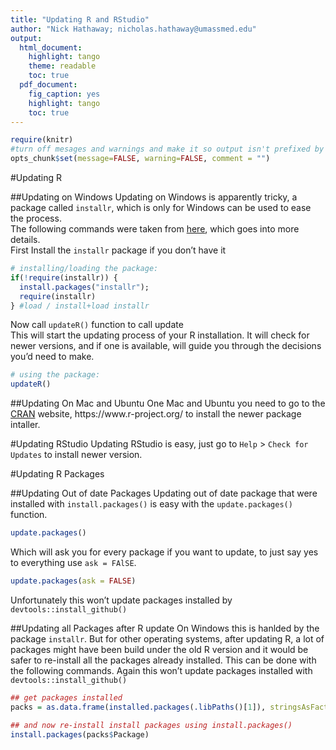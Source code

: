 ```yaml
---
title: "Updating R and RStudio"
author: "Nick Hathaway; nicholas.hathaway@umassmed.edu"
output:
  html_document:
    highlight: tango
    theme: readable
    toc: true
  pdf_document:
    fig_caption: yes
    highlight: tango
    toc: true
---
```


```r
require(knitr)
#turn off mesages and warnings and make it so output isn't prefixed by anything, default is to put "##" in front of all output for some reason
opts_chunk$set(message=FALSE, warning=FALSE, comment = "")
```

#Updating R

##Updating on Windows
Updating on Windows is apparently tricky, a package called `installr`, which is only for Windows can be used to ease the process.  
The following commands were taken from [here](http://www.r-statistics.com/2013/03/updating-r-from-r-on-windows-using-the-installr-package/), which goes into more details.  
First Install the `installr` package if you don't have it
```r
# installing/loading the package:
if(!require(installr)) {
  install.packages("installr"); 
  require(installr)
} #load / install+load installr
```
Now call `updateR()` function to call update  
This will start the updating process of your R installation.  It will check for newer versions, and if one is available, will guide you through the decisions you'd need to make.
```r
# using the package:
updateR()
```
##Updating On Mac and Ubuntu
One Mac and Ubuntu you need to go to the [CRAN](https://www.r-project.org/) website, https://www.r-project.org/ to install the newer package intaller.

#Updating RStudio
Updating RStudio is easy, just go to `Help` > `Check for Updates` to install newer version.  

#Updating R Packages

##Updating Out of date Packages
Updating out of date package that were installed with `install.packages()` is easy with the `update.packages()` function.
```r
update.packages()
```
Which will ask you for every package if you want to update, to just say yes to everything use `ask = FAlSE`. 
```r
update.packages(ask = FALSE)
```
Unfortunately this won't update packages installed by `devtools::install_github()`

##Updating all Packages after R update
On Windows this is hanlded by the package `installr`. But for other operating systems, after updating R, a lot of packages might have been build under the old R version and it would be safer to re-install all the packages already installed. This can be done with the following commands. Again this won't update packages installed with `devtools::install_github()`  
```r
## get packages installed
packs = as.data.frame(installed.packages(.libPaths()[1]), stringsAsFactors = F)

## and now re-install install packages using install.packages()
install.packages(packs$Package)

```


